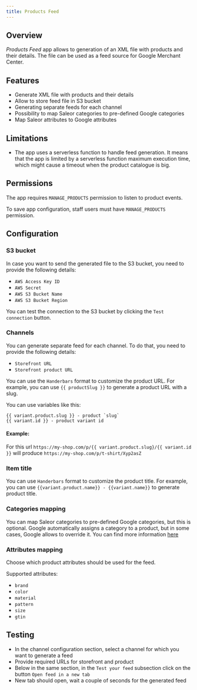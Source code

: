 ```yaml
---
title: Products Feed
---
```



<AppMetadata
  minSaleorVersion="3.10"
  githubUrl="https://github.com/saleor/apps/tree/main/apps/products-feed"
/>

## Overview

_Products Feed_ app allows to generation of an XML file with products and their details. The file can be used as a feed source for Google Merchant Center.

## Features

- Generate XML file with products and their details
- Allow to store feed file in S3 bucket
- Generating separate feeds for each channel
- Possibility to map Saleor categories to pre-defined Google categories
- Map Saleor attributes to Google attributes

## Limitations

- The app uses a serverless function to handle feed generation. It means that the app is limited by a serverless function maximum execution time, which might cause a timeout when the product catalogue is big.

## Permissions

The app requires `MANAGE_PRODUCTS` permission to listen to product events.

To save app configuration, staff users must have `MANAGE_PRODUCTS` permission.

## Configuration

### S3 bucket

In case you want to send the generated file to the S3 bucket, you need to provide the following details:

- `AWS Access Key ID`
- `AWS Secret`
- `AWS S3 Bucket Name`
- `AWS S3 Bucket Region`

You can test the connection to the S3 bucket by clicking the `Test connection` button.

### Channels

You can generate separate feed for each channel. To do that, you need to provide the following details:

- `Storefront URL`
- `Storefront product URL`

You can use the `Handerbars` format to customize the product URL. For example, you can use `{{ productSlug }}` to generate a product URL with a slug.

You can use variables like this:

```
{{ variant.product.slug }} - product `slug`
{{ variant.id }} - product variant id
```

#### Example:

For this url `https://my-shop.com/p/{{ variant.product.slug}/{{ variant.id }}` will produce `https://my-shop.com/p/t-shirt/Xyp2asZ`

### Item title

You can use `Handerbars` format to customize the product title. For example, you can use `{{variant.product.name}} - {{variant.name}}` to generate product title.

### Categories mapping

You can map Saleor categories to pre-defined Google categories, but this is optional.
Google automatically assigns a category to a product, but in some cases, Google allows to override it.
You can find more information [here](https://support.google.com/merchants/answer/6324436?hl=en)

### Attributes mapping

Choose which product attributes should be used for the feed.

Supported attributes:

- `brand`
- `color`
- `material`
- `pattern`
- `size`
- `gtin`

## Testing

- In the channel configuration section, select a channel for which you want to generate a feed
- Provide required URLs for storefront and product
- Below in the same section, in the `Test your feed` subsection click on the button `Open feed in a new tab`
- New tab should open, wait a couple of seconds for the generated feed
